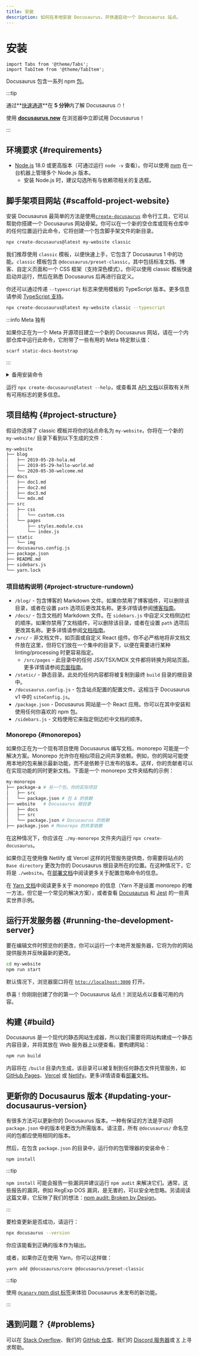 ```yaml
---
title: 安装
description: 如何在本地安装 Docusaurus，并快速启动一个 Docusaurus 站点。
---
```


# 安装

```mdx-code-block
import Tabs from '@theme/Tabs';
import TabItem from '@theme/TabItem';
```

Docusaurus 包含一系列 npm [包](https://github.com/facebook/docusaurus/tree/main/packages)。

:::tip

通过**[快速通道](introduction.mdx#快速入门)**在 **5 分钟**内了解 Docusaurus ⏱！

使用 **[docusaurus.new](https://docusaurus.new)** 在浏览器中立即试用 Docusaurus！

:::

## 环境要求 {#requirements}

- [Node.js](https://nodejs.org/en/download/) 18.0 或更高版本（可通过运行 `node -v` 查看）。你可以使用 [nvm](https://github.com/nvm-sh/nvm) 在一台机器上管理多个 Node.js 版本。
  - 安装 Node.js 时，建议勾选所有与依赖项相关的复选框。

## 脚手架项目网站 {#scaffold-project-website}

安装 Docusaurus 最简单的方法是使用[`create-docusaurus`](./api/misc/create-docusaurus.mdx) 命令行工具，它可以帮助你搭建一个 Docusaurus 网站骨架。你可以在一个新的空仓库或现有仓库中的任何位置运行此命令，它将创建一个包含脚手架文件的新目录。

```bash
npx create-docusaurus@latest my-website classic
```

我们推荐使用 `classic` 模板，以便快速上手，它包含了 Docusaurus 1 中的功能。`classic` 模板包含 `@docusaurus/preset-classic`，其中包括标准文档、博客、自定义页面和一个 CSS 框架（支持深色模式）。你可以使用 classic 模板快速启动并运行，然后在熟悉 Docusaurus 后再进行自定义。

你还可以通过传递 `--typescript` 标志来使用模板的 TypeScript 版本。更多信息请参阅 [TypeScript 支持](./typescript-support.mdx)。

```bash
npx create-docusaurus@latest my-website classic --typescript
```

:::info Meta 独有

如果你正在为一个 Meta 开源项目建立一个新的 Docusaurus 网站，请在一个内部仓库中运行此命令，它附带了一些有用的 Meta 特定默认值：

```bash
scarf static-docs-bootstrap
```

:::

<details>
  <summary>备用安装命令</summary>

你也可以使用你偏好的项目管理器来初始化一个新项目：

```bash npm2yarn
npm init docusaurus
```

</details>

运行 `npx create-docusaurus@latest --help`，或查看其 [API 文档](./api/misc/create-docusaurus.mdx)以获取有关所有可用标志的更多信息。

## 项目结构 {#project-structure}

假设你选择了 classic 模板并将你的站点命名为 `my-website`，你将在一个新的 `my-website/` 目录下看到以下生成的文件：

```bash
my-website
├── blog
│   ├── 2019-05-28-hola.md
│   ├── 2019-05-29-hello-world.md
│   └── 2020-05-30-welcome.md
├── docs
│   ├── doc1.md
│   ├── doc2.md
│   ├── doc3.md
│   └── mdx.md
├── src
│   ├── css
│   │   └── custom.css
│   └── pages
│       ├── styles.module.css
│       └── index.js
├── static
│   └── img
├── docusaurus.config.js
├── package.json
├── README.md
├── sidebars.js
└── yarn.lock
```

### 项目结构说明 {#project-structure-rundown}

- `/blog/` - 包含博客的 Markdown 文件。如果你禁用了博客插件，可以删除该目录，或者在设置 `path` 选项后更改其名称。更多详情请参阅[博客指南](blog.mdx)。
- `/docs/` - 包含文档的 Markdown 文件。在 `sidebars.js` 中自定义文档侧边栏的顺序。如果你禁用了文档插件，可以删除该目录，或者在设置 `path` 选项后更改其名称。更多详情请参阅[文档指南](./guides/docs/docs-introduction.mdx)。
- `/src/` - 非文档文件，如页面或自定义 React 组件。你不必严格地将非文档文件放在这里，但将它们放在一个集中的目录下，以便在需要进行某种 linting/processing 时更容易指定。
  - `/src/pages` - 此目录中的任何 JSX/TSX/MDX 文件都将转换为网站页面。更多详情请参阅[页面指南](guides/creating-pages.mdx)。
- `/static/` - 静态目录。此处的任何内容都将被复制到最终 `build` 目录的根目录中。
- `/docusaurus.config.js` - 包含站点配置的配置文件。这相当于 Docusaurus v1 中的 `siteConfig.js`。
- `/package.json` - Docusaurus 网站是一个 React 应用。你可以在其中安装和使用任何你喜欢的 npm 包。
- `/sidebars.js` - 文档使用它来指定侧边栏中文档的顺序。

### Monorepo {#monorepos}

如果你正在为一个现有项目使用 Docusaurus 编写文档，monorepo 可能是一个解决方案。Monorepo 允许你在相似项目之间共享依赖。例如，你的网站可能使用本地的包来展示最新功能，而不是依赖于已发布的版本。这样，你的贡献者可以在实现功能的同时更新文档。下面是一个 monorepo 文件夹结构的示例：

```bash
my-monorepo
├── package-a # 另一个包，你的实际项目
│   ├── src
│   └── package.json # 包 A 的依赖
├── website   # Docusaurus 根目录
│   ├── docs
│   ├── src
│   └── package.json # Docusaurus 的依赖
├── package.json # Monorepo 的共享依赖
```

在这种情况下，你应该在 `./my-monorepo` 文件夹内运行 `npx create-docusaurus`。

如果你正在使用像 Netlify 或 Vercel 这样的托管服务提供商，你需要将站点的 `Base directory` 更改为你的 Docusaurus 根目录所在的位置。在这种情况下，它将是 `./website`。在[部署文档](./deployment.mdx#deploying-to-netlify)中阅读更多关于配置忽略命令的信息。

在 [Yarn 文档](https://yarnpkg.com/features/workspaces)中阅读更多关于 monorepo 的信息（Yarn 不是设置 monorepo 的唯一方法，但它是一个常见的解决方案），或者查看 [Docusaurus](https://github.com/facebook/docusaurus) 和 [Jest](https://github.com/facebook/jest) 的一些真实世界示例。

## 运行开发服务器 {#running-the-development-server}

要在编辑文件时预览你的更改，你可以运行一个本地开发服务器，它将为你的网站提供服务并反映最新的更改。

```bash npm2yarn
cd my-website
npm run start
```

默认情况下，浏览器窗口将在 [`http://localhost:3000`](http://localhost:3000) 打开。

恭喜！你刚刚创建了你的第一个 Docusaurus 站点！浏览站点以查看可用的内容。

## 构建 {#build}

Docusaurus 是一个现代的静态网站生成器，所以我们需要将网站构建成一个静态内容目录，并将其放在 Web 服务器上以便查看。要构建网站：

```bash npm2yarn
npm run build
```

内容将在 `/build` 目录内生成，该目录可以被复制到任何静态文件托管服务，如 [GitHub Pages](https://pages.github.com/)、[Vercel](https://vercel.com/) 或 [Netlify](https://www.netlify.com/)。更多详情请查看[部署](deployment.mdx)文档。

## 更新你的 Docusaurus 版本 {#updating-your-docusaurus-version}

有很多方法可以更新你的 Docusaurus 版本。一种有保证的方法是手动将 `package.json` 中的版本号更改为所需版本。请注意，所有 `@docusaurus/` 命名空间的包都应使用相同的版本。


<UpgradeGuide />

然后，在包含 `package.json` 的目录中，运行你的包管理器的安装命令：

```bash npm2yarn
npm install
```

:::tip

`npm install` 可能会报告一些漏洞并建议运行 `npm audit` 来解决它们。通常，这些报告的漏洞，例如 RegExp DOS 漏洞，是无害的，可以安全地忽略。另请阅读这篇文章，它反映了我们的想法：[npm audit: Broken by Design](https://overreacted.io/npm-audit-broken-by-design/)。

:::

要检查更新是否成功，请运行：

```bash
npx docusaurus --version
```

你应该能看到正确的版本作为输出。

或者，如果你正在使用 Yarn，你可以这样做：

```bash
yarn add @docusaurus/core @docusaurus/preset-classic
```

:::tip

使用 [`@canary` npm dist 标签](/community/canary)来体验 Docusaurus 未发布的新功能。

:::

## 遇到问题？ {#problems}

可以在 [Stack Overflow](https://stackoverflow.com/questions/tagged/docusaurus)、我们的 [GitHub 仓库](https://github.com/facebook/docusaurus)、我们的 [Discord 服务器](https://discordapp.com/invite/docusaurus)或 [X](https://x.com/docusaurus) 上寻求帮助。
